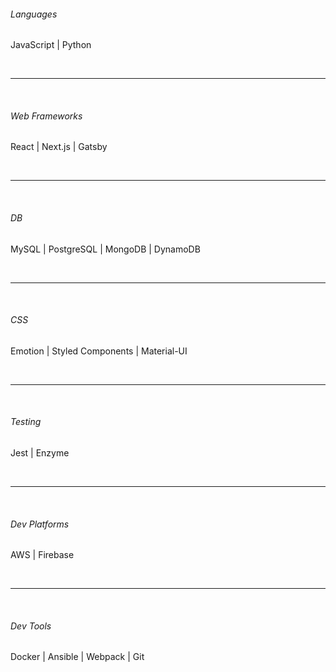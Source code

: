 ###### Languages

JavaScript | Python

<br />
<hr />
<br />

###### Web Frameworks

React | Next.js | Gatsby

<br />
<hr />
<br />

###### DB

MySQL | PostgreSQL | MongoDB | DynamoDB

<br />
<hr />
<br />

###### CSS

Emotion | Styled Components | Material-UI

<br />
<hr />
<br />

###### Testing

Jest | Enzyme

<br />
<hr />
<br />

###### Dev Platforms

AWS | Firebase

<br />
<hr />
<br />

###### Dev Tools

Docker | Ansible | Webpack | Git
